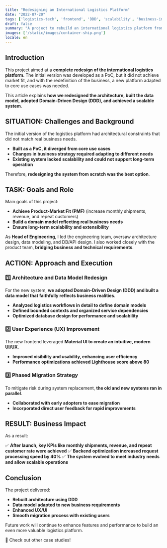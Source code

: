 ```yaml
---
title: "Redesigning an International Logistics Platform"
date: "2022-07-20"
tags: ['logistics-tech', 'frontend', 'DDD', 'scalability', 'business-impact']
draft: false
summary: "A project to rebuild an international logistics platform from scratch to achieve product-market fit. Technical decisions and business impact are explained."
images: ['/static/images/container-ship.png']
locale: en
---
```


## Introduction

This project aimed at a **complete redesign of the international logistics platform**. The initial version was developed as a PoC, but it did not achieve market fit, and with the redefinition of the business, a new platform adapted to core use cases was needed.

This article explains **how we redesigned the architecture, built the data model, adopted Domain-Driven Design (DDD), and achieved a scalable system**.

<TOCInline toc={props.toc} exclude="Introduction" />

## SITUATION: Challenges and Background

The initial version of the logistics platform had architectural constraints that did not match real business needs.

- **Built as a PoC, it diverged from core use cases**
- **Changes in business strategy required adapting to different needs**
- **Existing system lacked scalability and could not support long-term operation**

Therefore, **redesigning the system from scratch was the best option**.

## TASK: Goals and Role

Main goals of this project:

- **Achieve Product-Market Fit (PMF)** (increase monthly shipments, revenue, and repeat customers)
- **Build a domain model reflecting real business needs**
- **Ensure long-term scalability and extensibility**

As **Head of Engineering**, I led the engineering team, oversaw architecture design, data modeling, and DB/API design. I also worked closely with the product team, **bridging business and technical requirements**.

## ACTION: Approach and Execution

### 1️⃣ Architecture and Data Model Redesign

For the new system, **we adopted Domain-Driven Design (DDD) and built a data model that faithfully reflects business realities**.

- **Analyzed logistics workflows in detail to define domain models**
- **Defined bounded contexts and organized service dependencies**
- **Optimized database design for performance and scalability**

### 2️⃣ User Experience (UX) Improvement

The new frontend leveraged **Material UI to create an intuitive, modern UI/UX**.

- **Improved visibility and usability, enhancing user efficiency**
- **Performance optimizations achieved Lighthouse score above 80**

### 3️⃣ Phased Migration Strategy

To mitigate risk during system replacement, **the old and new systems ran in parallel**.

- **Collaborated with early adopters to ease migration**
- **Incorporated direct user feedback for rapid improvements**

## RESULT: Business Impact

As a result:

✅ **After launch, key KPIs like monthly shipments, revenue, and repeat customer rate were achieved**
✅ **Backend optimization increased request processing speed by 40%**
✅ **The system evolved to meet industry needs and allow scalable operations**

## Conclusion

The project delivered:

- **Rebuilt architecture using DDD**
- **Data model adapted to new business requirements**
- **Enhanced UX/UI**
- **Smooth migration process with existing users**

Future work will continue to enhance features and performance to build an even more valuable logistics platform.

🚀 Check out other case studies!
